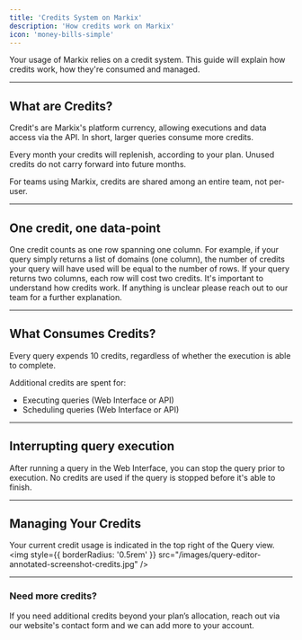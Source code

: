 ```yaml
---
title: 'Credits System on Markix'
description: 'How credits work on Markix'
icon: 'money-bills-simple'
---
```


Your usage of Markix relies on a credit system. This guide will explain how credits work, how they're consumed and managed.

---
## What are Credits?
Credit's are Markix's platform currency, allowing executions and data access via the API. In short, larger queries consume more credits.

Every month your credits will replenish, according to your plan. Unused credits do not carry forward into future months.

For teams using Markix, credits are shared among an entire team, not per-user.

---
## One credit, one data-point
One credit counts as one row spanning one column. For example, if your query simply returns a list of domains (one column), the number of credits your query will have used will be equal to the number of rows. If your query returns two columns, each row will cost two credits.
It's important to understand how credits work. If anything is unclear please reach out to our team for a further explanation.

---
## What Consumes Credits?
Every query expends 10 credits, regardless of whether the execution is able to complete.

Additional credits are spent for:
- Executing queries (Web Interface or API)
- Scheduling queries (Web Interface or API)

---
## Interrupting query execution
After running a query in the Web Interface, you can stop the query prior to execution. No credits are used if the query is stopped before it's able to finish.

---
## Managing Your Credits
Your current credit usage is indicated in the top right of the Query view.
<img
  style={{ borderRadius: '0.5rem' }}
  src="/images/query-editor-annotated-screenshot-credits.jpg"
/>

---
### Need more credits?
If you need additional credits beyond your plan’s allocation, reach out via our website's contact form and we can add more to your account.


